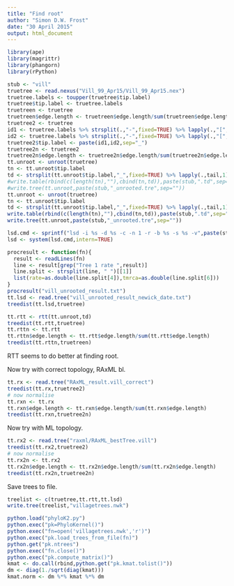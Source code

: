 ```yaml
---
title: "Find root"
author: "Simon D.W. Frost"
date: "30 April 2015"
output: html_document
---
```


```r
library(ape)
library(magrittr)
library(phangorn)
library(rPython)
```





```r
stub <- "vill"
truetree <- read.nexus("Vill_99_Apr15/Vill_99_Apr15.nex")
truetree.labels <- toupper(truetree$tip.label)
truetree$tip.label <- truetree.labels
truetreen <- truetree
truetreen$edge.length <- truetreen$edge.length/sum(truetreen$edge.length)
truetree2 <- truetree
id1 <- truetree.labels %>% strsplit(.,"-",fixed=TRUE) %>% lapply(.,"[",1) %>% unlist
id2 <- truetree.labels %>% strsplit(.,"-",fixed=TRUE) %>% lapply(.,"[",2) %>% unlist
truetree2$tip.label <- paste(id1,id2,sep="_")
truetree2n <- truetree2
truetree2n$edge.length <- truetree2n$edge.length/sum(truetree2n$edge.length)
tt.unroot <- unroot(truetree)
tn <- tt.unroot$tip.label
td <- strsplit(tt.unroot$tip.label,"_",fixed=TRUE) %>% lapply(.,tail,1) %>% unlist %>% as.double
#write.table(rbind(c(length(tn),""),cbind(tn,td)),paste(stub,".td",sep=""),col.names=FALSE,row.names=FALSE,quote=FALSE)
#write.tree(tt.unroot,paste(stub,"_unrooted.tre",sep=""))
tt.unroot <- unroot(truetree)
tn <- tt.unroot$tip.label
td <- strsplit(tt.unroot$tip.label,"_",fixed=TRUE) %>% lapply(.,tail,1) %>% unlist %>% as.double
write.table(rbind(c(length(tn),""),cbind(tn,td)),paste(stub,".td",sep=""),col.names=FALSE,row.names=FALSE,quote=FALSE)
write.tree(tt.unroot,paste(stub,"_unrooted.tre",sep=""))
```

```r
lsd.cmd <- sprintf("lsd -i %s -d %s -c -n 1 -r -b %s -s %s -v",paste(stub,"_unrooted.tre",sep=""),paste(stub,".td",sep=""),paste(10),6987)
lsd <- system(lsd.cmd,intern=TRUE)
```

```r
procresult <- function(fn){
  result <- readLines(fn)
  line <- result[grep("Tree 1 rate ",result)]
  line.split <- strsplit(line, " ")[[1]]
  list(rate=as.double(line.split[4]),tmrca=as.double(line.split[6]))
}
procresult("vill_unrooted_result.txt")
tt.lsd <- read.tree("vill_unrooted_result_newick_date.txt")
treedist(tt.lsd,truetree)
```


```r
tt.rtt <- rtt(tt.unroot,td)
treedist(tt.rtt,truetree)
tt.rttn <- tt.rtt
tt.rttn$edge.length <- tt.rtt$edge.length/sum(tt.rtt$edge.length)
treedist(tt.rttn,truetreen)
```

RTT seems to do better at finding root.

Now try with correct topology, RAxML bl.

```r
tt.rx <- read.tree("RAxML_result.vill_correct")
treedist(tt.rx,truetree2)
# now normalise
tt.rxn <- tt.rx
tt.rxn$edge.length <- tt.rxn$edge.length/sum(tt.rxn$edge.length)
treedist(tt.rxn,truetree2n)
```

Now try with ML topology.

```r
tt.rx2 <- read.tree("raxml/RAxML_bestTree.vill")
treedist(tt.rx2,truetree2)
# now normalise
tt.rx2n <- tt.rx2
tt.rx2n$edge.length <- tt.rx2n$edge.length/sum(tt.rx2n$edge.length)
treedist(tt.rx2n,truetree2n)
```
Save trees to file.

```r
treelist <- c(truetree,tt.rtt,tt.lsd)
write.tree(treelist,"villagetrees.nwk")
```

```r
python.load("phyloK2.py")
python.exec("pk=PhyloKernel()")
python.exec("fn=open('villagetrees.nwk','r')")
python.exec("pk.load_trees_from_file(fn)")
python.get("pk.ntrees")
python.exec("fn.close()")
python.exec("pk.compute_matrix()")
kmat <- do.call(rbind,python.get("pk.kmat.tolist()"))
dm <- diag(1./sqrt(diag(kmat)))
kmat.norm <- dm %*% kmat %*% dm
```

